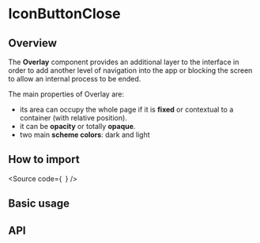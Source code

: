 

<Meta of={Stories} />

# IconButtonClose

## Overview

The **Overlay** component provides an additional layer to the interface in order
to add another level of navigation into the app or blocking the screen to allow
an internal process to be ended.

The main properties of Overlay are:

- its area can occupy the whole page if it is **fixed** or contextual to a container
  (with relative position).
- it can be **opacity** or totally **opaque**.
- two main **scheme colors**: dark and light

## How to import

<Source
  code={`
`}
/>

## Basic usage

<Canvas of={Stories.Base} />

## API

<ArgTypes of={Stories} />
